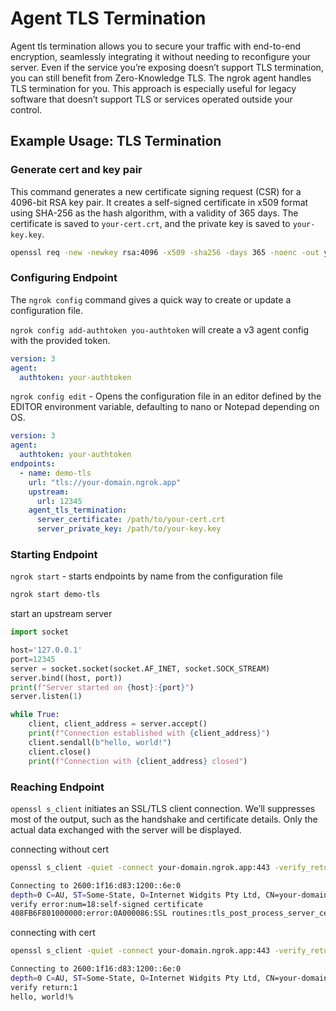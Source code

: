 # Agent TLS Termination

Agent tls termination allows you to secure your traffic with end-to-end encryption, seamlessly integrating it without needing to reconfigure your server. Even if the service you’re exposing doesn’t support TLS termination, you can still benefit from Zero-Knowledge TLS. The ngrok agent handles TLS termination for you. This approach is especially useful for legacy software that doesn’t support TLS or services operated outside your control.

## Example Usage: TLS Termination

### Generate cert and key pair

This command generates a new certificate signing request (CSR) for a 4096-bit RSA key pair. It creates a self-signed certificate in x509 format using SHA-256 as the hash algorithm, with a validity of 365 days. The certificate is saved to `your-cert.crt`, and the private key is saved to `your-key.key`.

```bash
openssl req -new -newkey rsa:4096 -x509 -sha256 -days 365 -noenc -out your-cert.crt -keyout your-key.key
```

### Configuring Endpoint

The `ngrok config` command gives a quick way to create or update a configuration file.

`ngrok config add-authtoken you-authtoken` will create a v3 agent config with the provided token.

```yaml
version: 3
agent:
  authtoken: your-authtoken
```

`ngrok config edit` - Opens the configuration file in an editor defined by the EDITOR environment variable, defaulting to nano or Notepad depending on OS.

```yaml
version: 3
agent:
  authtoken: your-authtoken
endpoints:
  - name: demo-tls
    url: "tls://your-domain.ngrok.app"
    upstream:
      url: 12345
    agent_tls_termination:
      server_certificate: /path/to/your-cert.crt
      server_private_key: /path/to/your-key.key
```

### Starting Endpoint

`ngrok start` - starts endpoints by name from the configuration file

```bash
ngrok start demo-tls
```

start an upstream server

```python
import socket

host='127.0.0.1'
port=12345
server = socket.socket(socket.AF_INET, socket.SOCK_STREAM)
server.bind((host, port))
print(f"Server started on {host}:{port}")
server.listen(1)

while True:
    client, client_address = server.accept()
    print(f"Connection established with {client_address}")
    client.sendall(b"hello, world!")
    client.close()
    print(f"Connection with {client_address} closed")
```

### Reaching Endpoint

`openssl s_client` initiates an SSL/TLS client connection. We’ll suppresses most of the output, such as the handshake and certificate details. Only the actual data exchanged with the server will be displayed.

connecting without cert

```bash
openssl s_client -quiet -connect your-domain.ngrok.app:443 -verify_return_error
```

```bash
Connecting to 2600:1f16:d83:1200::6e:0
depth=0 C=AU, ST=Some-State, O=Internet Widgits Pty Ltd, CN=your-domain.ngrok.app
verify error:num=18:self-signed certificate
408FB6F801000000:error:0A000086:SSL routines:tls_post_process_server_certificate:certificate verify failed:ssl/statem/statem_clnt.c:2093:
```

connecting with cert

```bash
openssl s_client -quiet -connect your-domain.ngrok.app:443 -verify_return_error -CAfile your-cert.crt
```

```bash
Connecting to 2600:1f16:d83:1200::6e:0
depth=0 C=AU, ST=Some-State, O=Internet Widgits Pty Ltd, CN=your-domain.ngrok.app
verify return:1
hello, world!%
```
